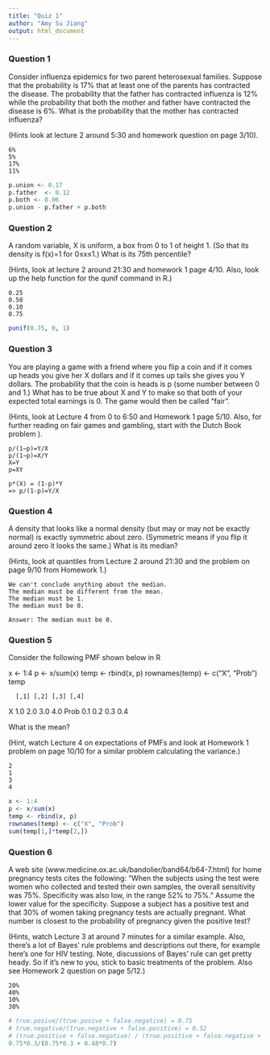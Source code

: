 ```yaml
---
title: "Quiz 1"
author: "Amy Su Jiang"
output: html_document
---
```



### Question 1

Consider influenza epidemics for two parent heterosexual families. Suppose that the probability is 17% that at least one of the parents has contracted the disease. The probability that the father has contracted influenza is 12% while the probability that both the mother and father have contracted the disease is 6%. What is the probability that the mother has contracted influenza?

(Hints look at lecture 2 around 5:30 and homework question on page 3/10).

    6%
    5%
    17%
    11%
    
```r
p.union <- 0.17
p.father  <- 0.12
p.both <- 0.06
p.union - p.father + p.both
```

### Question 2

A random variable, X is uniform, a box from 0 to 1 of height 1. (So that its density is f(x)=1 for 0≤x≤1.) What is its 75th percentile?

(Hints, look at lecture 2 around 21:30 and homework 1 page 4/10. Also, look up the help function for the qunif command in R.)

    0.25
    0.50
    0.10
    0.75

```r
punif(0.75, 0, 1)
```

### Question 3

You are playing a game with a friend where you flip a coin and if it comes up heads you give her X dollars and if it comes up tails she gives you Y dollars. The probability that the coin is heads is p (some number between 0 and 1.) What has to be true about X and Y to make so that both of your expected total earnings is 0. The game would then be called “fair”.

(Hints, look at Lecture 4 from 0 to 6:50 and Homework 1 page 5/10. Also, for further reading on fair games and gambling, start with the Dutch Book problem ).

    p/(1−p)=Y/X
    p/(1−p)=X/Y
    X=Y
    p=XY

```
p*(X) = (1-p)*Y
=> p/(1-p)=Y/X
```

### Question 4

A density that looks like a normal density (but may or may not be exactly normal) is exactly symmetric about zero. (Symmetric means if you flip it around zero it looks the same.) What is its median?

(Hints, look at quantiles from Lecture 2 around 21:30 and the problem on page 9/10 from Homework 1.)

    We can't conclude anything about the median.
    The median must be different from the mean.
    The median must be 1.
    The median must be 0.
    
```
Answer: The median must be 0.
```

### Question 5

Consider the following PMF shown below in R

x <- 1:4
p <- x/sum(x)
temp <- rbind(x, p)
rownames(temp) <- c("X", "Prob")
temp

      [,1] [,2] [,3] [,4]
 X     1.0  2.0  3.0  4.0
 Prob  0.1  0.2  0.3  0.4

What is the mean?

(Hint, watch Lecture 4 on expectations of PMFs and look at Homework 1 problem on page 10/10 for a similar problem calculating the variance.)

    2
    1
    3
    4

```r
x <- 1:4
p <- x/sum(x)
temp <- rbind(x, p)
rownames(temp) <- c("X", "Prob")
sum(temp[1,]*temp[2,])
```

### Question 6

A web site (www.medicine.ox.ac.uk/bandolier/band64/b64-7.html) for home pregnancy tests cites the following: “When the subjects using the test were women who collected and tested their own samples, the overall sensitivity was 75%. Specificity was also low, in the range 52% to 75%.” Assume the lower value for the specificity. Suppose a subject has a positive test and that 30% of women taking pregnancy tests are actually pregnant. What number is closest to the probability of pregnancy given the positive test?


(Hints, watch Lecture 3 at around 7 minutes for a similar example. Also, there's a lot of Bayes' rule problems and descriptions out there, for example here's one for HIV testing. Note, discussions of Bayes' rule can get pretty heady. So if it's new to you, stick to basic treatments of the problem. Also see Homework 2 question on page 5/12.)

    20%
    40%
    10%
    30%

```r
# true.posive/(true.posive + false.negative) = 0.75
# true.negative/(true.negative + false.positive) = 0.52
# (true.positive + false.negative) / (true.positive + false.negative + true.negative + false.positive) = 0.3
0.75*0.3/(0.75*0.3 + 0.48*0.7)
```
